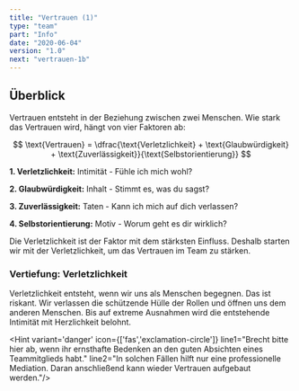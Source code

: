 ```yaml
---
title: "Vertrauen (1)"
type: "team"
part: "Info"
date: "2020-06-04"
version: "1.0"
next: "vertrauen-1b"
---
```



<Row className="tutsegment"> 
<Col>

## Überblick
Vertrauen entsteht in der Beziehung zwischen zwei Menschen.
Wie stark das Vertrauen wird, hängt von vier Faktoren ab:


$$
\text{Vertrauen} = \dfrac{\text{Verletzlichkeit} + \text{Glaubwürdigkeit} + \text{Zuverlässigkeit}}{\text{Selbstorientierung}}
$$

__1. Verletzlichkeit:__
Intimität - Fühle ich mich wohl?

__2. Glaubwürdigkeit:__
Inhalt - Stimmt es, was du sagst?

__3. Zuverlässigkeit:__
Taten - Kann ich mich auf dich verlassen?

__4. Selbstorientierung:__
Motiv - Worum geht es dir wirklich?

Die Verletzlichkeit ist der Faktor mit dem stärksten Einfluss.
Deshalb starten wir mit der Verletzlichkeit, um das Vertrauen im Team zu stärken.

</Col>
</Row>


<Row className="tutsegment"> 
<Col>

### Vertiefung: Verletzlichkeit

Verletzlichkeit entsteht, wenn wir uns als Menschen begegnen.
Das ist riskant. Wir verlassen die schützende Hülle der Rollen und öffnen uns dem anderen Menschen.
Bis auf extreme Ausnahmen wird die entstehende Intimität mit Herzlichkeit belohnt.
</Col>
</Row>

<Hint variant='danger' icon={['fas','exclamation-circle']}
line1="Brecht bitte hier ab, wenn ihr ernsthafte Bedenken an den guten Absichten eines Teammitglieds habt."
line2="In solchen Fällen hilft nur eine professionelle Mediation. Daran anschließend kann wieder Vertrauen aufgebaut werden."/>
